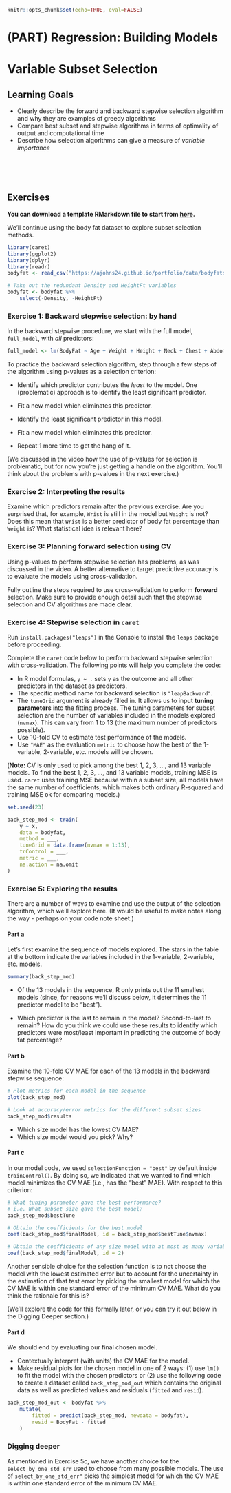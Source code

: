 ```r
knitr::opts_chunk$set(echo=TRUE, eval=FALSE)
```

# (PART) Regression: Building Models {-}

# Variable Subset Selection

## Learning Goals {-}

- Clearly describe the forward and backward stepwise selection algorithm and why they are examples of greedy algorithms
- Compare best subset and stepwise algorithms in terms of optimality of output and computational time
- Describe how selection algorithms can give a measure of *variable importance*

<br><br><br>

## Exercises {-}

**You can download a template RMarkdown file to start from [here](template_rmds/04-subset-selection.Rmd).**

We'll continue using the body fat dataset to explore subset selection methods.

```r
library(caret)
library(ggplot2)
library(dplyr)
library(readr)
bodyfat <- read_csv("https://ajohns24.github.io/portfolio/data/bodyfatsub.csv")

# Take out the redundant Density and HeightFt variables
bodyfat <- bodyfat %>% 
    select(-Density, -HeightFt)
```


### Exercise 1: Backward stepwise selection: by hand {-}

In the backward stepwise procedure, we start with the full model, `full_model`, with *all* predictors:

```r
full_model <- lm(BodyFat ~ Age + Weight + Height + Neck + Chest + Abdomen + Hip + Thigh + Knee + Ankle + Biceps + Forearm + Wrist, data = bodyfat)
```

To practice the backward selection algorithm, step through a few steps of the algorithm using p-values as a selection criterion:

- Identify which predictor contributes the *least* to the model. One (problematic) approach is to identify the least significant predictor.

- Fit a new model which eliminates this predictor.

- Identify the least significant predictor in this model.    

- Fit a new model which eliminates this predictor.

- Repeat 1 more time to get the hang of it.

(We discussed in the video how the use of p-values for selection is problematic, but for now you're just getting a handle on the algorithm. You'll think about the problems with p-values in the next exercise.)



### Exercise 2: Interpreting the results {-}

Examine which predictors remain after the previous exercise. Are you surprised that, for example, `Wrist` is still in the model but `Weight` is not? Does this mean that `Wrist` is a better predictor of body fat percentage than `Weight` is? What statistical idea is relevant here?



### Exercise 3: Planning forward selection using CV {-}

Using p-values to perform stepwise selection has problems, as was discussed in the video. A better alternative to target predictive accuracy is to evaluate the models using cross-validation.

Fully outline the steps required to use cross-validation to perform **forward** selection. Make sure to provide enough detail such that the stepwise selection and CV algorithms are made clear.



### Exercise 4: Stepwise selection in `caret` {-}

Run `install.packages("leaps")` in the Console to install the `leaps` package before proceeding.

Complete the `caret` code below to perform backward stepwise selection with cross-validation. The following points will help you complete the code:

- In R model formulas, `y ~ .` sets `y` as the outcome and all other predictors in the dataset as predictors.
- The specific method name for backward selection is `"leapBackward"`.
- The `tuneGrid` argument is already filled in. It allows us to input **tuning parameters** into the fitting process. The tuning parameters for subset selection are the number of variables included in the models explored (`nvmax`). This can vary from 1 to 13 (the maximum number of predictors possible).
- Use 10-fold CV to estimate test performance of the models.
- Use `"MAE"` as the evaluation `metric` to choose how the best of the 1-variable, 2-variable, etc. models will be chosen.

(**Note:** CV is only used to pick among the best 1, 2, 3, ..., and 13 variable models. To find the best 1, 2, 3, ..., and 13 variable models, training MSE is used. `caret` uses training MSE because within a subset size, all models have the same number of coefficients, which makes both ordinary R-squared and training MSE ok for comparing models.)

```r
set.seed(23)

back_step_mod <- train(
    y ~ x,
    data = bodyfat,
    method = ___,
    tuneGrid = data.frame(nvmax = 1:13),
    trControl = ___,
    metric = ___,
    na.action = na.omit
)
```

### Exercise 5: Exploring the results {-}

There are a number of ways to examine and use the output of the selection algorithm, which we'll explore here. (It would be useful to make notes along the way - perhaps on your code note sheet.)

#### Part a {-}

Let's first examine the sequence of models explored. The stars in the table at the bottom indicate the variables included in the 1-variable, 2-variable, etc. models.

```r
summary(back_step_mod)
```

- Of the 13 models in the sequence, R only prints out the 11 smallest models (since, for reasons we’ll discuss below, it determines the 11 predictor model to be "best").

- Which predictor is the last to remain in the model? Second-to-last to remain? How do you think we could use these results to identify which predictors were most/least important in predicting the outcome of body fat percentage?

#### Part b {-}

Examine the 10-fold CV MAE for each of the 13 models in the backward stepwise sequence:

```r
# Plot metrics for each model in the sequence
plot(back_step_mod)

# Look at accuracy/error metrics for the different subset sizes
back_step_mod$results
```

- Which size model has the lowest CV MAE?
- Which size model would you pick? Why?

#### Part c {-}

In our model code, we used `selectionFunction = "best"` by default inside `trainControl()`. By doing so, we indicated that we wanted to find which model minimizes the CV MAE (i.e., has the "best" MAE). With respect to this criterion:

```r
# What tuning parameter gave the best performance?
# i.e. What subset size gave the best model?
back_step_mod$bestTune

# Obtain the coefficients for the best model
coef(back_step_mod$finalModel, id = back_step_mod$bestTune$nvmax)

# Obtain the coefficients of any size model with at most as many variables as the overall best model (e.g., the 2-predictor model)
coef(back_step_mod$finalModel, id = 2)
```

Another sensible choice for the selection function is to not choose the model with the lowest estimated error but to account for the uncertainty in the estimation of that test error by picking the smallest model for which the CV MAE is within one standard error of the minimum CV MAE. What do you think the rationale for this is?

(We'll explore the code for this formally later, or you can try it out below in the Digging Deeper section.)

#### Part d {-}

We should end by evaluating our final chosen model.

- Contextually interpret (with units) the CV MAE for the model.
- Make residual plots for the chosen model in one of 2 ways: (1) use `lm()` to fit the model with the chosen predictors or (2) use the following code to create a dataset called `back_step_mod_out` which contains the original data as well as predicted values and residuals (`fitted` and `resid`).

```r
back_step_mod_out <- bodyfat %>%
    mutate(
        fitted = predict(back_step_mod, newdata = bodyfat),
        resid = BodyFat - fitted
    )
```

### Digging deeper {-}

As mentioned in Exercise 5c, we have another choice for the `select_by_one_std_err` used to choose from many possible models. The use of `select_by_one_std_err"` picks the simplest model for which the CV MAE is within one standard error of the minimum CV MAE. 





